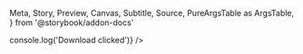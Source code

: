   Meta,
  Story,
  Preview,
  Canvas,
  Subtitle,
  Source,
  PureArgsTable as ArgsTable,
} from '@storybook/addon-docs'

<Meta title="components/Modal/DownloadModal" />

<Canvas isExpanded>
  <Story name="Default">
    <ModalContainer Modal={DownloadModal} open />
  </Story>
</Canvas>

<Canvas>
  <Story name="With custom title">
    <ModalContainer Modal={DownloadModal} open title="Custom Download Title" />
  </Story>
</Canvas>

<Canvas>
  <Story name="With custom description">
    <ModalContainer
      Modal={DownloadModal}
      open
      description="Custom download description text"
    />
  </Story>
</Canvas>

<Canvas>
  <Story name="With custom button label">
    <ModalContainer Modal={DownloadModal} open buttonLabel="Download Now" />
  </Story>
</Canvas>

<Canvas>
  <Story name="With custom download handler">
    <ModalContainer
      Modal={DownloadModal}
      open
      onDownloadClick={() => console.log('Download clicked')}
    />
  </Story>
</Canvas>
